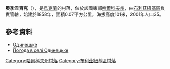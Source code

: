 {{coord|48|43|30|N|36|35|28|E|scale:100000_region:UA|display=title}}

'''奧季涅齊克'''（{{lang-uk|Одинецьке}}），是[[烏克蘭|烏克蘭]]的村落，位於該國東部[[哈爾科夫州|哈爾科夫州]]，由[[布利茲紐基區|布利茲紐基區]]負責管轄，始建於1858年，面積0.07平方公里，海拔高度101米，2001年人口35。

==參考資料==
* [http://gska2.rada.gov.ua/pls/z7502/A005?rdat1=09.01.2009&rf7571=32273 Одинецьке]{{dead link|date=2017年12月 |bot=InternetArchiveBot |fix-attempted=yes }}
* [http://weather.in.ua/ua/har'kovskaja/18484 Погода в селі Одинецьке] {{Wayback|url=http://weather.in.ua/ua/har'kovskaja/18484 |date=20160323023825 }}

{{DEFAULTSORT:Одинецьке}}
[[Category:哈爾科夫州村落|Category:哈爾科夫州村落]]
[[Category:布利茲紐基區村落|Category:布利茲紐基區村落]]


{{Kharkiv-geo-stub}}
